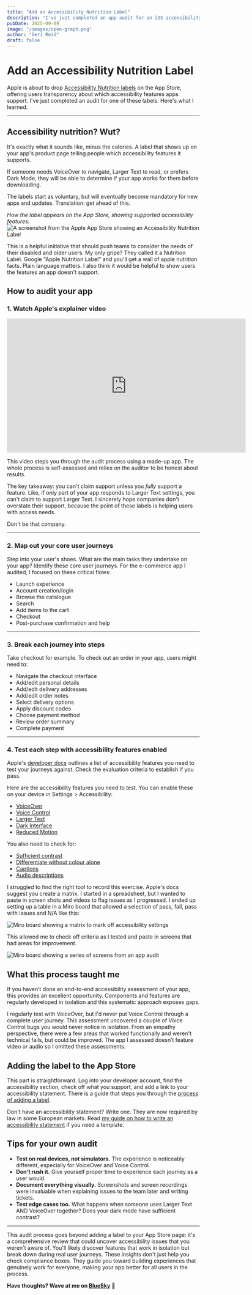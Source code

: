 ```yaml
---
title: "Add an Accessibility Nutrition Label"
description: "I've just completed an app audit for an iOS accessibility nutrition label. Here's what I learned."
pubDate: 2025-09-09
image: "/images/open-graph.png"
author: "Geri Reid"
draft: false
---
```


# Add an Accessibility Nutrition Label

Apple is about to drop [Accessibility Nutrition labels](https://developer.apple.com/help/app-store-connect/manage-app-accessibility/overview-of-accessibility-nutrition-labels/) on the App Store, offering users transparency about which accessibility features apps support. I've just completed an audit for one of these labels. Here's what I learned.

---

## Accessibility nutrition? Wut?

It's exactly what it sounds like, minus the calories. A label that shows up on your app's product page telling people which accessibility features it supports.

If someone needs VoiceOver to navigate, Larger Text to read, or prefers Dark Mode, they will be able to determine if your app works for them before downloading.

The labels start as voluntary, but will eventually become mandatory for new apps and updates. Translation: get ahead of this.

<span class="figcaption">*How the label appears on the App Store, showing supported accessibility features:*</span>
![A screenshot from the Apple App Store showing an Accessibility Nutrition Label](/images/apple-nutrition-label.png)


This is a helpful initiative that should push teams to consider the needs of their disabled and older users. My only gripe? They called it a Nutrition Label. Google "Apple Nutrition Label" and you'll get a wall of apple nutrition facts. Plain language matters. I also think it would be helpful to show users the features an app doesn't support. 

## How to audit your app

### 1. Watch Apple's explainer video

<iframe width="624" height="351" src="https://www.youtube.com/embed/wfTU7O7bJSU?si=q3FKbjEuW6f-ZM7I" title="YouTube video player" frameborder="0" allow="accelerometer; autoplay; clipboard-write; encrypted-media; gyroscope; picture-in-picture; web-share" referrerpolicy="strict-origin-when-cross-origin" allowfullscreen></iframe>


This video steps you through the audit process using a made-up app. The whole process is self-assessed and relies on the auditor to be honest about results. 

The key takeaway: you can't claim support unless you *fully* support a feature. Like, if only part of your app responds to Larger Text settings, you can't claim to support Larger Text. I sincerely hope companies don't overstate their support, because the point of these labels is helping users with access needs.

Don't be that company. 

---

### 2. Map out your core user journeys

Step into your user's shoes. What are the main tasks they undertake on your app? Identify these core user journeys. For the e-commerce app I audited, I focused on these critical flows:

* Launch experience
* Account creation/login
* Browse the catalogue
* Search
* Add items to the cart
* Checkout
* Post-purchase confirmation and help

---

### 3. Break each journey into steps

Take checkout for example. To check out an order in your app, users might need to:

* Navigate the checkout interface
* Add/edit personal details
* Add/edit delivery addresses
* Add/edit order notes
* Select delivery options
* Apply discount codes
* Choose payment method
* Review order summary
* Complete payment

---

### 4. Test each step with accessibility features enabled

Apple's [developer docs](https://developer.apple.com/help/app-store-connect/manage-app-accessibility/overview-of-accessibility-nutrition-labels/) outlines a list of accessibility features you need to test your journeys against. Check the evaluation criteria to establish if you pass.

Here are the accessibility features you need to test. You can enable these on your device in Settings > Accessibility:

* [VoiceOver](https://developer.apple.com/help/app-store-connect/manage-app-accessibility/voiceover-evaluation-criteria)
* [Voice Control](https://developer.apple.com/help/app-store-connect/manage-app-accessibility/voice-control-evaluation-criteria)
* [Larger Text](https://developer.apple.com/help/app-store-connect/manage-app-accessibility/larger-text-evaluation-criteria)
* [Dark Interface](https://developer.apple.com/help/app-store-connect/manage-app-accessibility/dark-interface-evaluation-criteria)
* [Reduced Motion](https://developer.apple.com/help/app-store-connect/manage-app-accessibility/reduced-motion-evaluation-criteria)

You also need to check for:

* [Sufficient contrast](https://developer.apple.com/help/app-store-connect/manage-app-accessibility/sufficient-contrast-evaluation-criteria)
* [Differentiate without colour alone](https://developer.apple.com/help/app-store-connect/manage-app-accessibility/differentiate-without-color-alone-evaluation-criteria)
* [Captions](https://developer.apple.com/help/app-store-connect/manage-app-accessibility/captions-evaluation-criteria)
* [Audio descriptions](https://developer.apple.com/help/app-store-connect/manage-app-accessibility/audio-descriptions-evaluation-criteria)

I struggled to find the right tool to record this exercise. Apple's docs suggest you create a matrix. I started in a spreadsheet, but I wanted to paste in screen shots and videos to flag issues as I progressed. I ended up setting up a table in a Miro board that allowed a selection of pass, fail, pass with issues and N/A like this:

![Miro board showing a matrix to mark off accessibility settings](/images/a11y-miro.png)

This allowed me to check off criteria as I tested and paste in screens that had areas for improvement.

![Miro board showing a series of screens from an app audit](/images/a11y-miro2.png)


## What this process taught me

If you haven’t done an end-to-end accessibility assessment of your app, this provides an excellent opportunity. Components and features are regularly developed in isolation and this systematic approach exposes gaps.

I regularly test with VoiceOver, but I'd never put Voice Control through a complete user journey. This assessment uncovered a couple of Voice Control bugs you would never notice in isolation. From an empathy perspective, there were a few areas that worked functionally and weren't technical fails, but could be improved. The app I assessed doesn’t feature video or audio so I omitted these assessments.

## Adding the label to the App Store

This part is straightforward. Log into your developer account, find the accessibility section, check off what you support, and add a link to your accessibility statement. There is a guide that steps you through the [process of adding a label](https://developer.apple.com/help/app-store-connect/manage-app-accessibility/manage-accessibility-nutrition-labels).

Don't have an accessibility statement? Write one. They are now required by law in some European markets. Read [my guide on how to write an accessibility statement](https://gerireid.com/blog/how-to-write-an-accessibility-statement/) if you need a template.

## Tips for your own audit

* **Test on real devices, not simulators.** The experience is noticeably different, especially for VoiceOver and Voice Control.
* **Don't rush it.** Give yourself proper time to experience each journey as a user would.
* **Document everything visually.** Screenshots and screen recordings were invaluable when explaining issues to the team later and writing tickets. 
* **Test edge cases too.** What happens when someone uses Larger Text AND VoiceOver together? Does your dark mode have sufficient contrast?

---

This audit process goes beyond adding a label to your App Store page: it's a comprehensive review that could uncover accessibility issues that you weren't aware of. You'll likely discover features that work in isolation but break down during real user journeys. These insights don't just help you check compliance boxes. They guide you toward building experiences that genuinely work for everyone, making your app better for all users in the process.


**Have thoughts? Wave at me on [BlueSky](https://bsky.app/profile/gerireid.com)** 👋


